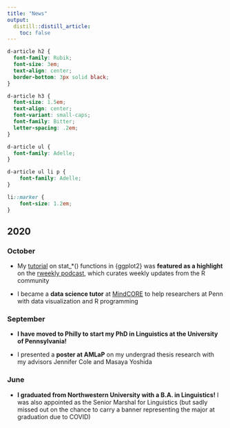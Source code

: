 ```yaml
---
title: "News"
output:
  distill::distill_article:
    toc: false
---
```


```css
d-article h2 {
  font-family: Rubik;
  font-size: 3em;
  text-align: center;
  border-bottom: 3px solid black;
}

d-article h3 {
  font-size: 1.5em;
  text-align: center;
  font-variant: small-caps;
  font-family: Bitter;
  letter-spacing: .2em;
}

d-article ul {
  font-family: Adelle;
}

d-article ul li p {
    font-family: Adelle;
}

li::marker {
    font-size: 1.2em;
}
```


## 2020

### October

- My [tutorial](https://yjunechoe.github.io/posts/2020-09-26-demystifying-stat-layers-ggplot2/) on stat_*() functions in {ggplot2} was **featured as a highlight** on the [rweekly podcast](https://rweekly.fireside.fm/8?t=251), which curates weekly updates from the R community

- I became a **data science tutor** at [MindCORE](https://mindcore.sas.upenn.edu/) to help researchers at Penn with data visualization and R programming

### September

- **I have moved to Philly to start my PhD in Linguistics at the University of Pennsylvania!**

- I presented a **poster at AMLaP** on my undergrad thesis research with my advisors Jennifer Cole and Masaya Yoshida

### June

- **I graduated from Northwestern University with a B.A. in Linguistics!** I was also appointed as the Senior Marshal for Linguistics (but sadly missed out on the chance to carry a banner representing the major at graduation due to COVID)
